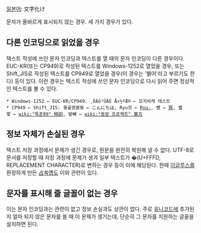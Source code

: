 [[일본어]]: 文字化け

문자가 올바르게 표시되지 않는 경우. 세 가지 경우가 있다.

== 다른 인코딩으로 읽었을 경우 ==
텍스트 작성에 쓰인 문자 인코딩과 텍스트를 열 때의 문자 인코딩이 다른 경우이다. EUC-KR(또는 CP949)로 작성된 텍스트를 Windows-1252로 열었을 경우, 또는 Shift_JIS로 작성된 텍스트를 CP949로 열었을 경우(이 경우는 '뷁어'라고 부르기도 한다) 등이 있다. 이런 경우는 텍스트 작성에 쓰인 문자 인코딩으로 다시 읽어 주면 정상적인 텍스트를 볼 수 있다.
 * Windows-1252 ← EUC-KR/CP949: ¸ðÁö¹ÙÄÉ Å×½ºÆ® ← 모지바케 테스트
 * CP949 ← Shift_JIS: 궞귪궸궭궼 ← こんにちは, Ryu걲 ← [[Ryu☆]], 뼸 ← [[冥]], 벫똏 ← [[wiki:"특훈99" 特訓]], 뱦뺴 ← [[wiki:"동방 프로젝트" 東方]]

== 정보 자체가 손실된 경우 ==
텍스트 저장 과정에서 문제가 생긴 경우로, 원문을 완전히 복원해 낼 수 없다. UTF-8로 문서를 저장할 때 저장 과정에 문제가 생겨 일부 텍스트가 �(U+FFFD, REPLACEMENT CHARACTER)로 변하는 경우 등이 이에 해당된다. 한때 [[이글루스]]를 환장하게 만든 [[占쏙옙]]도 이와 관련이 있다.

== 문자를 표시해 줄 글꼴이 없는 경우 ==
이는 문자 인코딩과는 관련이 없고 정보 손실과도 상관이 없다. 주로 [[유니코드]]에 추가된 지 얼마 되지 않은 문자를 쓸 때 이 문제가 생기는데, 단순히 그 문자를 지원하는 글꼴을 설치하면 된다.
